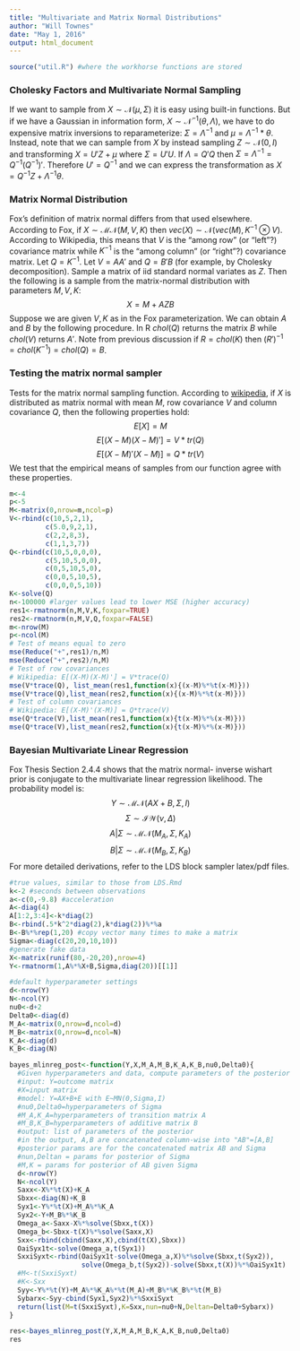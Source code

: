 ```yaml
---
title: "Multivariate and Matrix Normal Distributions"
author: "Will Townes"
date: "May 1, 2016"
output: html_document
---
```


```r
source("util.R") #where the workhorse functions are stored
```

### Cholesky Factors and Multivariate Normal Sampling

If we want to sample from $X\sim\mathcal{N}(\mu,\Sigma)$ it is easy using built-in functions. But if we have a Gaussian in information form, $X\sim\mathcal{N}^{-1}(\theta,\Lambda)$, we have to do expensive matrix inversions to reparameterize: $\Sigma=\Lambda^{-1}$ and $\mu=\Lambda^{-1}*\theta$. Instead, note that we can sample from $X$ by instead sampling $Z\sim\mathcal{N}(0,I)$ and transforming $X=U'Z+\mu$ where $\Sigma=U'U$. If $\Lambda=Q'Q$ then $\Sigma = \Lambda^{-1} = Q^{-1}\left(Q^{-1}\right)'$. Therefore $U' = Q^{-1}$ and we can express the transformation as $X=Q^{-1}Z+\Lambda^{-1}\theta$.

### Matrix Normal Distribution

Fox's definition of matrix normal differs from that used elsewhere. According to Fox, if $X\sim\mathcal{MN}(M,V,K)$ then $vec(X)\sim\mathcal{N}(vec(M),K^{-1}\otimes V)$. According to Wikipedia, this means that $V$ is the "among row" (or "left"?) covariance matrix while $K^{-1}$ is the "among column" (or "right"?) covariance matrix. Let $Q=K^{-1}$. Let $V=AA'$ and $Q=B'B$ (for example, by Cholesky decomposition). Sample a matrix of iid standard normal variates as $Z$. Then the following is a sample from the matrix-normal distribution with parameters $M,V,K$:
$$X=M+AZB$$
Suppose we are given $V,K$ as in the Fox parameterization. We can obtain $A$ and $B$ by the following procedure. In R $chol(Q)$ returns the matrix $B$ while $chol(V)$ returns $A'$. Note from previous discussion if $R=chol(K)$ then $(R')^{-1}=chol(K^{-1})=chol(Q)=B$.

### Testing the matrix normal sampler

Tests for the matrix normal sampling function. According to [wikipedia](https://en.wikipedia.org/wiki/Matrix_normal_distribution), if $X$ is distributed as matrix normal with mean $M$, row covariance $V$ and column covariance $Q$, then the following properties hold:
$$E[X] = M$$
$$E[(X-M)(X-M)'] = V* tr(Q)$$
$$E[(X-M)'(X-M)] = Q* tr(V)$$
We test that the empirical means of samples from our function agree with these properties.

```r
m<-4
p<-5
M<-matrix(0,nrow=m,ncol=p)
V<-rbind(c(10,5,2,1),
         c(5.0,9,2,1),
         c(2,2,8,3),
         c(1,1,3,7))
Q<-rbind(c(10,5,0,0,0),
         c(5,10,5,0,0),
         c(0,5,10,5,0),
         c(0,0,5,10,5),
         c(0,0,0,5,10))
K<-solve(Q)
n<-100000 #larger values lead to lower MSE (higher accuracy)
res1<-rmatnorm(n,M,V,K,foxpar=TRUE)
res2<-rmatnorm(n,M,V,Q,foxpar=FALSE)
m<-nrow(M)
p<-ncol(M)
# Test of means equal to zero
mse(Reduce("+",res1)/n,M)
mse(Reduce("+",res2)/n,M)
# Test of row covariances
# Wikipedia: E[(X-M)(X-M)'] = V*trace(Q)
mse(V*trace(Q), list_mean(res1,function(x){(x-M)%*%t(x-M)}))
mse(V*trace(Q),list_mean(res2,function(x){(x-M)%*%t(x-M)}))
# Test of column covariances
# Wikipedia: E[(X-M)'(X-M)] = Q*trace(V)
mse(Q*trace(V),list_mean(res1,function(x){t(x-M)%*%(x-M)}))
mse(Q*trace(V),list_mean(res2,function(x){t(x-M)%*%(x-M)}))
```

### Bayesian Multivariate Linear Regression

Fox Thesis Section 2.4.4 shows that the matrix normal- inverse wishart prior is conjugate to the multivariate linear regression likelihood. The probability model is:
$$Y\sim\mathcal{MN}(AX+B,\Sigma,I)$$
$$\Sigma\sim\mathcal{IW}(\nu,\Delta)$$
$$A|\Sigma\sim\mathcal{MN}(M_A,\Sigma,K_A)$$
$$B|\Sigma\sim\mathcal{MN}(M_B,\Sigma,K_B)$$
For more detailed derivations, refer to the LDS block sampler latex/pdf files.

```r
#true values, similar to those from LDS.Rmd
k<-2 #seconds between observations
a<-c(0,-9.8) #acceleration
A<-diag(4)
A[1:2,3:4]<-k*diag(2)
B<-rbind(.5*k^2*diag(2),k*diag(2))%*%a
B<-B%*%rep(1,20) #copy vector many times to make a matrix
Sigma<-diag(c(20,20,10,10))
#generate fake data
X<-matrix(runif(80,-20,20),nrow=4)
Y<-rmatnorm(1,A%*%X+B,Sigma,diag(20))[[1]]

#default hyperparameter settings
d<-nrow(Y)
N<-ncol(Y)
nu0<-d+2
Delta0<-diag(d)
M_A<-matrix(0,nrow=d,ncol=d)
M_B<-matrix(0,nrow=d,ncol=N)
K_A<-diag(d)
K_B<-diag(N)

bayes_mlinreg_post<-function(Y,X,M_A,M_B,K_A,K_B,nu0,Delta0){
  #Given hyperparameters and data, compute parameters of the posterior
  #input: Y=outcome matrix
  #X=input matrix
  #model: Y=AX+B+E with E~MN(0,Sigma,I)
  #nu0,Delta0=hyperparameters of Sigma
  #M_A,K_A=hyperparameters of transition matrix A
  #M_B,K_B=hyperparameters of additive matrix B
  #output: list of parameters of the posterior
  #in the output, A,B are concatenated column-wise into "AB"=[A,B]
  #posterior params are for the concatenated matrix AB and Sigma
  #nun,Deltan = params for posterior of Sigma
  #M,K = params for posterior of AB given Sigma
  d<-nrow(Y)
  N<-ncol(Y)
  Saxx<-X%*%t(X)+K_A
  Sbxx<-diag(N)+K_B
  Syx1<-Y%*%t(X)+M_A%*%K_A
  Syx2<-Y+M_B%*%K_B
  Omega_a<-Saxx-X%*%solve(Sbxx,t(X))
  Omega_b<-Sbxx-t(X)%*%solve(Saxx,X)
  Sxx<-rbind(cbind(Saxx,X),cbind(t(X),Sbxx))
  OaiSyx1t<-solve(Omega_a,t(Syx1))
  SxxiSyxt<-rbind(OaiSyx1t-solve(Omega_a,X)%*%solve(Sbxx,t(Syx2)),
                  solve(Omega_b,t(Syx2))-solve(Sbxx,t(X))%*%OaiSyx1t)
  #M<-t(SxxiSyxt)
  #K<-Sxx
  Syy<-Y%*%t(Y)+M_A%*%K_A%*%t(M_A)+M_B%*%K_B%*%t(M_B)
  Sybarx<-Syy-cbind(Syx1,Syx2)%*%SxxiSyxt
  return(list(M=t(SxxiSyxt),K=Sxx,nun=nu0+N,Deltan=Delta0+Sybarx))
}

res<-bayes_mlinreg_post(Y,X,M_A,M_B,K_A,K_B,nu0,Delta0)
res
```

